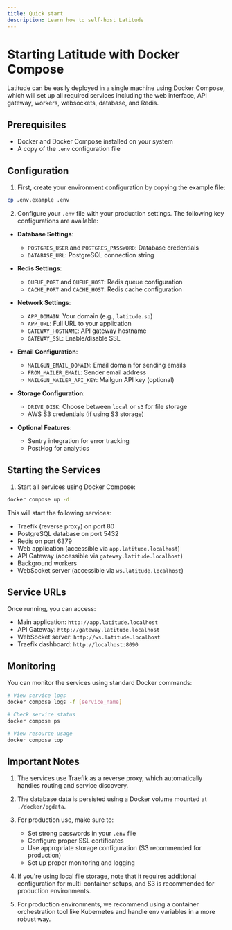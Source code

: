 ```yaml
---
title: Quick start
description: Learn how to self-host Latitude
---
```


# Starting Latitude with Docker Compose

Latitude can be easily deployed in a single machine using Docker Compose, which will set up all required services including the web interface, API gateway, workers, websockets, database, and Redis.

## Prerequisites

- Docker and Docker Compose installed on your system
- A copy of the `.env` configuration file

## Configuration

1. First, create your environment configuration by copying the example file:

```bash
cp .env.example .env
```

2. Configure your `.env` file with your production settings. The following key configurations are available:

- **Database Settings**:

  - `POSTGRES_USER` and `POSTGRES_PASSWORD`: Database credentials
  - `DATABASE_URL`: PostgreSQL connection string

- **Redis Settings**:

  - `QUEUE_PORT` and `QUEUE_HOST`: Redis queue configuration
  - `CACHE_PORT` and `CACHE_HOST`: Redis cache configuration

- **Network Settings**:

  - `APP_DOMAIN`: Your domain (e.g., `latitude.so`)
  - `APP_URL`: Full URL to your application
  - `GATEWAY_HOSTNAME`: API gateway hostname
  - `GATEWAY_SSL`: Enable/disable SSL

- **Email Configuration**:

  - `MAILGUN_EMAIL_DOMAIN`: Email domain for sending emails
  - `FROM_MAILER_EMAIL`: Sender email address
  - `MAILGUN_MAILER_API_KEY`: Mailgun API key (optional)

- **Storage Configuration**:

  - `DRIVE_DISK`: Choose between `local` or `s3` for file storage
  - AWS S3 credentials (if using S3 storage)

- **Optional Features**:
  - Sentry integration for error tracking
  - PostHog for analytics

## Starting the Services

1. Start all services using Docker Compose:

```bash
docker compose up -d
```

This will start the following services:

- Traefik (reverse proxy) on port 80
- PostgreSQL database on port 5432
- Redis on port 6379
- Web application (accessible via `app.latitude.localhost`)
- API Gateway (accessible via `gateway.latitude.localhost`)
- Background workers
- WebSocket server (accessible via `ws.latitude.localhost`)

## Service URLs

Once running, you can access:

- Main application: `http://app.latitude.localhost`
- API Gateway: `http://gateway.latitude.localhost`
- WebSocket server: `http://ws.latitude.localhost`
- Traefik dashboard: `http://localhost:8090`

## Monitoring

You can monitor the services using standard Docker commands:

```bash
# View service logs
docker compose logs -f [service_name]

# Check service status
docker compose ps

# View resource usage
docker compose top
```

## Important Notes

1. The services use Traefik as a reverse proxy, which automatically handles routing and service discovery.
2. The database data is persisted using a Docker volume mounted at `./docker/pgdata`.
3. For production use, make sure to:

   - Set strong passwords in your `.env` file
   - Configure proper SSL certificates
   - Use appropriate storage configuration (S3 recommended for production)
   - Set up proper monitoring and logging

4. If you're using local file storage, note that it requires additional configuration for multi-container setups, and S3 is recommended for production environments.
5. For production environments, we recommend using a container orchestration tool like Kubernetes and handle env variables in a more robust way.
